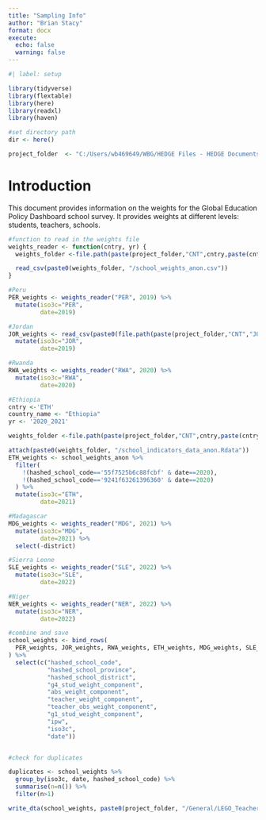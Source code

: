 ```yaml
---
title: "Sampling Info"
author: "Brian Stacy"
format: docx
execute:
  echo: false
  warning: false
---
```


```r
#| label: setup

library(tidyverse)
library(flextable)
library(here)
library(readxl)
library(haven) 

#set directory path
dir <- here()

project_folder  <- "C:/Users/wb469649/WBG/HEDGE Files - HEDGE Documents/GEPD-Confidential/"


```


# Introduction

This document provides information on the weights for the Global Education Policy Dashboard school survey. It provides weights at different levels: students, teachers, schools.



```r
#function to read in the weights file
weights_reader <- function(cntry, yr) {
  weights_folder <-file.path(paste(project_folder,"CNT",cntry,paste(cntry,yr,"GEPD", sep="_"),paste(cntry,yr,"GEPD_v01_RAW", sep="_"),"Data/anonymized/School/data", sep="/"))

  read_csv(paste0(weights_folder, "/school_weights_anon.csv"))
}

#Peru
PER_weights <- weights_reader("PER", 2019) %>%
  mutate(iso3c="PER",
         date=2019)

#Jordan
JOR_weights <- read_csv(paste0(file.path(paste(project_folder,"CNT","JOR",paste("JOR",'2019',"GEPD", sep="_"),paste("JOR",'2019',"GEPD_v01_RAW", sep="_"),"Data/anonymized/School/data", sep="/")), "/school_weights_anon.csv")) %>%
  mutate(iso3c="JOR",
         date=2019)

#Rwanda
RWA_weights <- weights_reader("RWA", 2020) %>%
  mutate(iso3c="RWA",
         date=2020)

#Ethiopia
cntry <-'ETH'
country_name <- "Ethiopia"
yr <- '2020_2021'

weights_folder <-file.path(paste(project_folder,"CNT",cntry,paste(cntry,yr,"GEPD", sep="_"),paste(cntry,yr,"GEPD_v01_RAW", sep="_"),"Data/anonymized/School", sep="/"))

attach(paste0(weights_folder, "/school_indicators_data_anon.Rdata"))
ETH_weights <- school_weights_anon %>%
  filter(
    !(hashed_school_code=='55f7525b6c88fcbf' & date==2020),
    !(hashed_school_code=='9241f63261396360' & date==2020)
  ) %>%
  mutate(iso3c="ETH",
         date=2021) 

#Madagascar
MDG_weights <- weights_reader("MDG", 2021) %>%
  mutate(iso3c="MDG",
         date=2021) %>%
  select(-district)

#Sierra Leone
SLE_weights <- weights_reader("SLE", 2022) %>%
  mutate(iso3c="SLE",
         date=2022)

#Niger
NER_weights <- weights_reader("NER", 2022) %>%
  mutate(iso3c="NER",
         date=2022)
```

```r
#combine and save
school_weights <- bind_rows(
  PER_weights, JOR_weights, RWA_weights, ETH_weights, MDG_weights, SLE_weights, NER_weights
) %>%
  select(c("hashed_school_code",
           "hashed_school_province",
           "hashed_school_district",
           "g4_stud_weight_component",
           "abs_weight_component",
           "teacher_weight_component",
           "teacher_obs_weight_component",
           "g1_stud_weight_component",
           "ipw",
           "iso3c", 
           "date"))


#check for duplicates

duplicates <- school_weights %>%
  group_by(iso3c, date, hashed_school_code) %>%
  summarise(n=n()) %>%
  filter(n>1)

write_dta(school_weights, paste0(project_folder, "/General/LEGO_Teacher_Paper/5_output_data/GEPD_weights.dta"))


```

